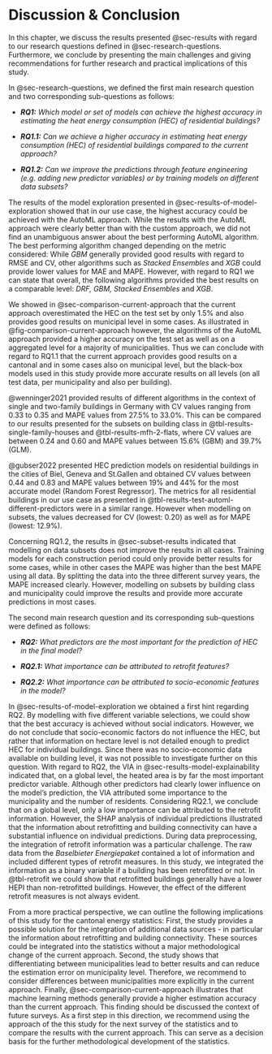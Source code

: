 # Discussion & Conclusion {#sec-discussion}

In this chapter, we discuss the results presented @sec-results with regard to our research questions defined in @sec-research-questions. Furthermore, we conclude by presenting the main challenges and giving recommendations for further research and practical implications of this study.

In @sec-research-questions, we defined the first main research question and two corresponding sub-questions as follows:

-   ***RQ1:** Which model or set of models can achieve the highest accuracy in estimating the heat energy consumption (HEC) of residential buildings?*

-   ***RQ1.1:** Can we achieve a higher accuracy in estimating heat energy consumption (HEC) of residential buildings compared to the current approach?*

-   ***RQ1.2:** Can we improve the predictions through feature engineering (e.g. adding new predictor variables) or by training models on different data subsets?*

The results of the model exploration presented in @sec-results-of-model-exploration showed that in our use case, the highest accuracy could be achieved with the AutoML approach. While the results with the AutoML approach were clearly better than with the custom approach, we did not find an unambiguous answer about the best performing AutoML algorithm. The best performing algorithm changed depending on the metric considered: While *GBM* generally provided good results with regard to RMSE and CV, other algorithms such as *Stacked Ensembles* and *XGB* could provide lower values for MAE and MAPE. However, with regard to RQ1 we can state that overall, the following algorithms provided the best results on a comparable level: *DRF, GBM, Stacked Ensembles* and *XGB*.

We showed in @sec-comparison-current-approach that the current approach overestimated the HEC on the test set by only 1.5% and also provides good results on municipal level in some cases. As illustrated in @fig-comparison-current-approach however, the algorithms of the AutoML approach provided a higher accuracy on the test set as well as on a aggregated level for a majority of municipalities. Thus we can conclude with regard to RQ1.1 that the current approach provides good results on a cantonal and in some cases also on municipal level, but the black-box models used in this study provide more accurate results on all levels (on all test data, per municipality and also per building).

@wenninger2021 provided results of different algorithms in the context of single and two-family buildings in Germany with CV values ranging from 0.33 to 0.35 and MAPE values from 27.5% to 33.0%. This can be compared to our results presented for the subsets on building class in @tbl-results-single-family-houses and @tbl-results-mfh-2-flats, where CV values are between 0.24 and 0.60 and MAPE values between 15.6% (GBM) and 39.7% (GLM).

@gubser2022 presented HEC prediction models on residential buildings in the cities of Biel, Geneva and St.Gallen and obtained CV values between 0.44 and 0.83 and MAPE values between 19% and 44% for the most accurate model (Random Forest Regressor). The metrics for all residential buildings in our use case as presented in @tbl-results-test-automl-different-predictors were in a similar range. However when modelling on subsets, the values decreased for CV (lowest: 0.20) as well as for MAPE (lowest: 12.9%).

Concerning RQ1.2, the results in @sec-subset-results indicated that modelling on data subsets does not improve the results in all cases. Training models for each construction period could only provide better results for some cases, while in other cases the MAPE was higher than the best MAPE using all data. By splitting the data into the three different survey years, the MAPE increased clearly. However, modelling on subsets by building class and municipality could improve the results and provide more accurate predictions in most cases.

The second main research question and its corresponding sub-questions were defined as follows:

-   ***RQ2:** What predictors are the most important for the prediction of HEC in the final model?*

-   ***RQ2.1:** What importance can be attributed to retrofit features?*

-   ***RQ2.2:** What importance can be attributed to socio-economic features in the model?*

In @sec-results-of-model-exploration we obtained a first hint regarding RQ2. By modelling with five different variable selections, we could show that the best accuracy is achieved without social indicators. However, we do not conclude that socio-economic factors do not influence the HEC, but rather that information on hectare level is not detailed enough to predict HEC for individual buildings. Since there was no socio-economic data available on building level, it was not possible to investigate further on this question. With regard to RQ2, the VIA in @sec-results-model-explainability indicated that, on a global level, the heated area is by far the most important predictor variable. Although other predictors had clearly lower influence on the model's prediction, the VIA attributed some importance to the municipality and the number of residents. Considering RQ2.1, we conclude that on a global level, only a low importance can be attributed to the retrofit information. However, the SHAP analysis of individual predictions illustrated that the information about retrofitting and building connectivity can have a substantial influence on individual predictions. During data preprocessing, the integration of retrofit information was a particular challenge. The raw data from the *Baselbieter Energiepaket* contained a lot of information and included different types of retrofit measures. In this study, we integrated the information as a binary variable if a building has been retrofitted or not. In @tbl-retrofit we could show that retrofitted buildings generally have a lower HEPI than non-retrofitted buildings. However, the effect of the different retrofit measures is not always evident.

From a more practical perspective, we can outline the following implications of this study for the cantonal energy statistics: First, the study provides a possible solution for the integration of additional data sources - in particular the information about retrofitting and building connectivity. These sources could be integrated into the statistics without a major methodological change of the current approach. Second, the study shows that differentiating between municipalities lead to better results and can reduce the estimation error on municipality level. Therefore, we recommend to consider differences between municipalities more explicitly in the current approach. Finally, @sec-comparison-current-approach illustrates that machine learning methods generally provide a higher estimation accuracy than the current approach. This finding should be discussed the context of future surveys. As a first step in this direction, we recommend using the approach of the this study for the next survey of the statistics and to compare the results with the current approach. This can serve as a decision basis for the further methodological development of the statistics.
